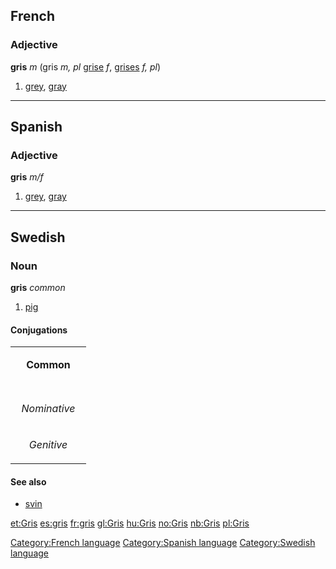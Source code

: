 ==French==
[[Category:French language]]
===Adjective===
'''gris''' ''m'' (gris ''m, pl'' [[grise]] ''f'', [[grises]] ''f, pl'')

# [[grey]], [[gray]]

----
==Spanish==
[[Category:Spanish language]]
===Adjective===
'''gris''' ''m/f''

# [[grey]], [[gray]]
----
==Swedish==
[[Category:Swedish language]]
===Noun===
'''gris''' ''common''

# [[pig]]

====Conjugations====
{| border=1 cellspacing=0 
| bgcolor=#FFFFF0 colspan=5 align=center | '''Common''' 
|- 
|- bgcolor=#FFFFF0 align=center 
! rowspan=2 | 
| colspan=2 width=105 | ''Singular'' 
| colspan=2 | ''Plural'' 
|- bgcolor=#FFFFF0 align=center 
| width=105 | ''Indefinite'' 
| width=105 | ''Definite'' 
| width=105 | ''Indefinite'' 
|  width=105 | ''Definite'' 
|- align=center 
| width=105 bgcolor=#FFFFF0 | ''Nominative'' 
| [[gris]] 
| [[grisen]] 
| [[grisar]] 
| [[grisarna]] 
|- align=center 
| width=105 bgcolor=#FFFFF0 | ''Genitive'' 
| [[griss]] 
| [[grisens]] 
| [[grisars]]
| [[grisarnas]]
|}

====See also====
*[[svin]]

[[et:Gris]]
[[es:gris]]
[[fr:gris]]
[[gl:Gris]]
[[hu:Gris]]
[[no:Gris]]
[[nb:Gris]]
[[pl:Gris]]
